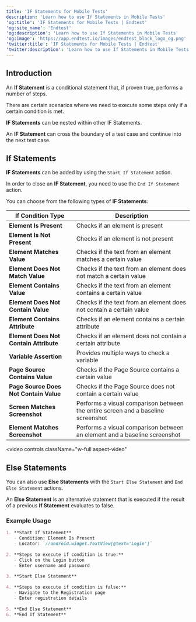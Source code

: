 ```yaml
---
title: 'IF Statements for Mobile Tests'
description: 'Learn how to use If Statements in Mobile Tests'
'og:title': 'IF Statements for Mobile Tests | Endtest'
'og:site_name': 'Endtest'
'og:description': 'Learn how to use If Statements in Mobile Tests'
'og:image': 'https://app.endtest.io/images/endtest_black_logo_og.png'
'twitter:title': 'IF Statements for Mobile Tests | Endtest'
'twitter:description': 'Learn how to use If Statements in Mobile Tests'
---
```

    
## Introduction
    
An **If Statement** is a conditional statement that, if proven true, performs a number of steps.
    
There are certain scenarios where we need to execute some steps only if a certain condition is met.
    
**IF Statements** can be nested within other IF Statements.
    
An **IF Statement** can cross the boundary of a test case and continue into the next test case.
    
    
## If Statements
    
**IF Statements** can be added by using the `Start If Statement` action.
    
In order to close an **IF Statement**, you need to use the `End If Statement` action.
    
You can choose from the following types of **IF Statements**:
    
| **If Condition Type**               | **Description**                                                                       |
|-------------------------------------|---------------------------------------------------------------------------------------|
| **Element Is Present**              | Checks if an element is present                                                       |
| **Element Is Not Present**          | Checks if an element is not present                                                   |
| **Element Matches Value**           | Checks if the text from an element matches a certain value                           |
| **Element Does Not Match Value**    | Checks if the text from an element does not match a certain value                    |
| **Element Contains Value**          | Checks if the text from an element contains a certain value                          |
| **Element Does Not Contain Value**  | Checks if the text from an element does not contain a certain value                  |
| **Element Contains Attribute**      | Checks if an element contains a certain attribute                                    |
| **Element Does Not Contain Attribute** | Checks if an element does not contain a certain attribute                          |
| **Variable Assertion**              | Provides multiple ways to check a variable                                           |
| **Page Source Contains Value**      | Checks if the Page Source contains a certain value                                   |
| **Page Source Does Not Contain Value** | Checks if the Page Source does not contain a certain value                         |
| **Screen Matches Screenshot**       | Performs a visual comparison between the entire screen and a baseline screenshot      |
| **Element Matches Screenshot**      | Performs a visual comparison between an element and a baseline screenshot            |
    
<video
  controls
  className="w-full aspect-video"
>
  <source type="video/mp4" src="https://endtest-videos.s3-us-west-2.amazonaws.com/documentation/endtest_mobile_tests_if_statement.mp4" />
</video>
    
    
## Else Statements
    
You can also use **Else Statements** with the `Start Else Statement` and `End Else Statement` actions.
    
An **Else Statement** is an alternative statement that is executed if the result of a previous **If Statement** evaluates to false.
    
### Example Usage
    
```markdown
1. **Start If Statement**
   - Condition: Element Is Present
   - Locator: `//android.widget.TextView[@text='Login']`
   
2. **Steps to execute if condition is true:**
   - Click on the Login button
   - Enter username and password
   
3. **Start Else Statement**
   
4. **Steps to execute if condition is false:**
   - Navigate to the Registration page
   - Enter registration details
   
5. **End Else Statement**
6. **End If Statement**
